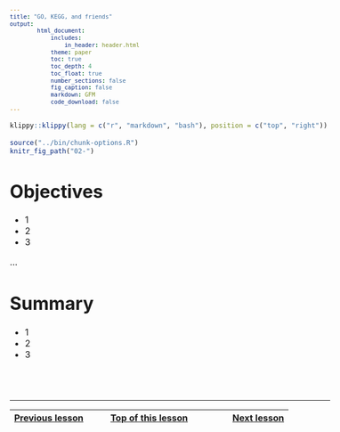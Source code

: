 ```yaml
---
title: "GO, KEGG, and friends"
output:
        html_document:
            includes:
                in_header: header.html
            theme: paper
            toc: true
            toc_depth: 4
            toc_float: true
            number_sections: false
            fig_caption: false
            markdown: GFM
            code_download: false
---
```


<style type="text/css">

body, td {
   font-size: 16px;
}
code.r{
  font-size: 12px;
}
pre {
  font-size: 12px
}

</style>

```r
klippy::klippy(lang = c("r", "markdown", "bash"), position = c("top", "right"))
```

```r
source("../bin/chunk-options.R")
knitr_fig_path("02-")
```

# Objectives

- 1
- 2
- 3

...

# Summary

- 1
- 2
- 3

<br/>
<br/>
<hr/>
| [Previous lesson](06-WebGestaltRGSEA.html) | [Top of this lesson](#top) | [Next lesson](07B-advanced-visualizations.html) |
| :--- | :----: | ---: |